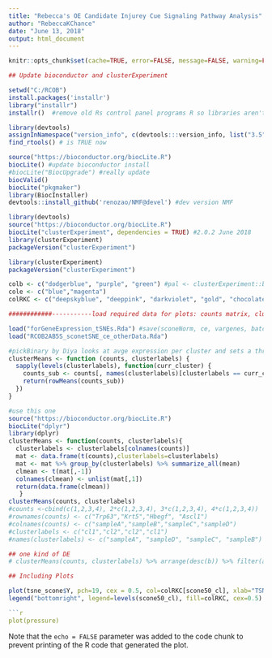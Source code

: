 ```yaml
---
title: "Rebecca's OE Candidate Injurey Cue Signaling Pathway Analysis"
author: "RebeccaKChance"
date: "June 13, 2018"
output: html_document
---
```

```r
knitr::opts_chunk$set(cache=TRUE, error=FALSE, message=FALSE, warning=FALSE)

## Update bioconductor and clusterExperiment

setwd("C:/RCOB")
install.packages('installr')
library("installr")
installr()  #remove old Rs control panel programs R so libraries aren't confused

library(devtools)
assignInNamespace("version_info", c(devtools:::version_info, list("3.5" = list(version_min = "3.3.0", version_max = "99.99.99", path = "bin"))), "devtools")
find_rtools() # is TRUE now

source("https://bioconductor.org/biocLite.R")
biocLite() #update bioconductor install
#biocLite("BiocUpgrade") #really update
biocValid()  
biocLite("pkgmaker")
library(BiocInstaller)
devtools::install_github('renozao/NMF@devel') #dev version NMF

library(devtools)
source("https://bioconductor.org/biocLite.R")
biocLite("clusterExperiment", dependencies = TRUE) #2.0.2 June 2018
library(clusterExperiment)
packageVersion("clusterExperiment")

library(clusterExperiment)
packageVersion("clusterExperiment")

colb <- c("dodgerblue", "purple", "green") #pal <- clusterExperiment::bigPalette
cole <- c("blue","magenta")
colRKC <- c("deepskyblue", "deeppink", "darkviolet", "gold", "chocolate4", "pink", "darkorange2", "chartreuse3", "slategray2", "firebrick3")

############-----------load required data for plots: counts matrix, clusterExperiment object for heatmaps, cluster vector, qc data

load("forGeneExpression_tSNEs.Rda") #save(sconeNorm, ce, vargenes, batch, expt, resolution, tsne_scone, scone50_cl, z_cl, qc, file="forGeneExpression_tSNEs.Rda")
load("RCOB2AB5S_sconetSNE_ce_otherData.Rda")

#pickBinary by Diya looks at avge expression per cluster and sets a threshold
clusterMeans <- function (counts, clusterlabels) {
  sapply(levels(clusterlabels), function(curr_cluster) {
    counts_sub <- counts[, names(clusterlabels)[clusterlabels == curr_cluster]]
    return(rowMeans(counts_sub))
  })
}

#use this one
source("https://bioconductor.org/biocLite.R")
biocLite("dplyr")
library(dplyr)
clusterMeans <- function(counts, clusterlabels){
  clusterlabels <- clusterlabels[colnames(counts)]
  mat <- data.frame(t(counts),clusterlabels=clusterlabels)
  mat <- mat %>% group_by(clusterlabels) %>% summarize_all(mean)
  clmean <- t(mat[,-1])
  colnames(clmean) <- unlist(mat[,1])
  return(data.frame(clmean))
   }
clusterMeans(counts, clusterlabels)
#counts <-cbind(c(1,2,3,4), 2*c(1,2,3,4), 3*c(1,2,3,4), 4*c(1,2,3,4))
#rownames(counts) <- c("Trp63","Krt5","Hbegf", "Ascl1")
#colnames(counts) <- c("sampleA","sampleB","sampleC","sampleD")
#clusterlabels <- c("cl1","cl2","cl2","cl1")
#names(clusterlabels) <- c("sampleA", "sampleD", "sampleC", "sampleB")

## one kind of DE
# clusterMeans(counts, clusterlabels) %>% arrange(desc(b)) %>% filter(a < 5) %>% top_n(2)

## Including Plots

plot(tsne_scone$Y, pch=19, cex = 0.5, col=colRKC[scone50_cl], xlab="TSNE 1", ylab="TSNE 2", main=paste0("t-SNE (sconeNorm PCA50), clustered by sconeNorm PCA50\n resolution = ", resolution, ", varGenes = ", length(vargenes)))
legend("bottomright", legend=levels(scone50_cl), fill=colRKC, cex=0.5)

```r
plot(pressure)
```

Note that the `echo = FALSE` parameter was added to the code chunk to prevent printing of the R code that generated the plot.
